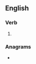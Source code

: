 ==English==

===Verb===
{{head|en|verb form}}

# {{en-third-person singular of|misdirect}}

===Anagrams===
* {{anagrams|en|creditisms|miscredits}}